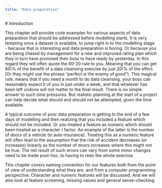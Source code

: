 ```yaml
---
title: "Data preparation"
---
```


\# Introduction

This chapter will provide code examples for various aspects of data preparation that should be addressed before modelling starts. It is very tempting once a dataset is available, to jump right in to the modelling stage - because that is interesting and data preparation is boring. Or because you are being chased by management for a new and improved rating plan which they in turn have promised their boss to have ready by yesterday. In this regard they will often quote the 80-20 rule to you. Meaning that you can get 80\\% of the benefit of a data cleansing exercise by just 20\\% of the effort. (Or they might use the phrase "perfect is the enemy of good"). This magical rule, means that if you need a month to do data cleansing, your boss can reasonably expect it of you in just under a week, and that whatever has been left undone will not matter to the final result. There is no simple answer to such time pressures. But realistic planning at the start of a project can help decide what should and should not be attempted, given the time available.

A typical outcome of poor data preparation is getting to the end of a few days of modelling and then realizing that you included a feature which should not be included. Or you treated a feature as numeric which should been treated as a character / factor. An example of the latter is the number of doors of a vehicle (in auto insurance). Treating this as a numeric feature will often lead to the assumption that the risk of accident decreases (or increases) linearly as the number of doors increases where this might not be true. The net result of such errors can vary from some minor changes need to be made post-hoc, to having to redo the whole exercise.

This chapter covers naming convention for our features both from the point of view of understanding what they are, and from a computer programming perspective. Character and numeric features will be discussed. And we will also look at feature screening, missing values and general sense-checking.
